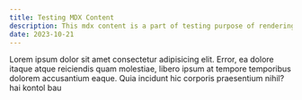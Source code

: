 ```yaml
---
title: Testing MDX Content
description: This mdx content is a part of testing purpose of rendering mdx in nextjs
date: 2023-10-21
---
```


Lorem ipsum dolor sit amet consectetur adipisicing elit. Error, ea dolore itaque atque reiciendis quam molestiae, libero ipsum at tempore temporibus dolorem accusantium eaque. Quia incidunt hic corporis praesentium nihil?
hai kontol bau